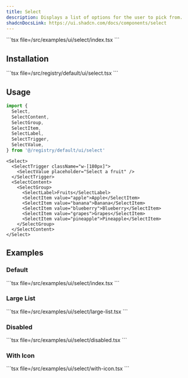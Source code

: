 ```yaml
---
title: Select
description: Displays a list of options for the user to pick from.
shadcnDocsLink: https://ui.shadcn.com/docs/components/select
---
```


<ComponentPreview component="select">
  ```tsx file=<rootDir>/src/examples/ui/select/index.tsx
  ```
</ComponentPreview>

## Installation

<Installation component="select">
  ```tsx file=<rootDir>/src/registry/default/ui/select.tsx
  ```
</Installation>

## Usage

```ts
import {
  Select,
  SelectContent,
  SelectGroup,
  SelectItem,
  SelectLabel,
  SelectTrigger,
  SelectValue,
} from '@/registry/default/ui/select'
```

```tsx
<Select>
  <SelectTrigger className="w-[180px]">
    <SelectValue placeholder="Select a fruit" />
  </SelectTrigger>
  <SelectContent>
    <SelectGroup>
      <SelectLabel>Fruits</SelectLabel>
      <SelectItem value="apple">Apple</SelectItem>
      <SelectItem value="banana">Banana</SelectItem>
      <SelectItem value="blueberry">Blueberry</SelectItem>
      <SelectItem value="grapes">Grapes</SelectItem>
      <SelectItem value="pineapple">Pineapple</SelectItem>
    </SelectGroup>
  </SelectContent>
</Select>
```

## Examples

### Default

<ComponentPreview component="select" example="default">
  ```tsx file=<rootDir>/src/examples/ui/select/index.tsx
  ```
</ComponentPreview>

### Large List

<ComponentPreview component="select" example="large-list">
  ```tsx file=<rootDir>/src/examples/ui/select/large-list.tsx
  ```
</ComponentPreview>

### Disabled

<ComponentPreview component="select" example="disabled">
  ```tsx file=<rootDir>/src/examples/ui/select/disabled.tsx
  ```
</ComponentPreview>

### With Icon

<ComponentPreview component="select" example="with-icon">
  ```tsx file=<rootDir>/src/examples/ui/select/with-icon.tsx
  ```
</ComponentPreview>